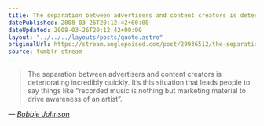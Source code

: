 ```yaml
---
title: The separation between advertisers and content creators is deteriorating incredibly quickly
datePublished: 2008-03-26T20:12:42+00:00
dateUpdated: 2008-03-26T20:12:42+00:00
layout: "../../../layouts/posts/quote.astro"
originalUrl: https://stream.anglepoised.com/post/29936512/the-separation-between-advertisers-and-content
source: tumblr stream
---
```


> The separation between advertisers and content creators is deteriorating incredibly quickly. It’s this situation that leads people to say things like “recorded music is nothing but marketing material to drive awareness of an artist”.

— <cite>[Bobbie Johnson](http://www.bobbiejohnson.org/?p=1209)</cite>

